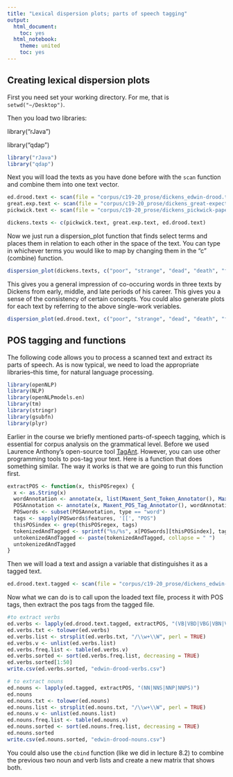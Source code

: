 ```yaml
---
title: "Lexical dispersion plots; parts of speech tagging"
output:
  html_document:
    toc: yes
  html_notebook:
    theme: united
    toc: yes
---
```


## Creating lexical dispersion plots

First you need set your working directory. For me, that is `setwd("~/Desktop")`. 

Then you load two libraries:

library("rJava")

library("qdap")

```r
library("rJava")
library("qdap")
```

Next you will load the texts as you have done before with the `scan` function and combine them into one text vector.

```r
ed.drood.text <- scan(file = "corpus/c19-20_prose/dickens_edwin-drood.txt", what = "characters", sep = "\n")
great.exp.text <- scan(file = "corpus/c19-20_prose/dickens_great-expectations.txt", what = "characters", sep = "\n")
pickwick.text <- scan(file = "corpus/c19-20_prose/dickens_pickwick-papers.txt", what = "characters", sep = "\n")

dickens.texts <- c(pickwick.text, great.exp.text, ed.drood.text)
```

Now we just run a dispersion_plot function that finds select terms and places them in relation to each other in the space of the text. You can type in whichever terms you would like to map by changing them in the "c" (combine) function.

```r
dispersion_plot(dickens.texts, c("poor", "strange", "dead", "death", "father", "son", "dark"), color = "black", bg.color = "grey90", horiz.color = "grey85", total.color = "black", symbol = "|", title = "Lexical Dispersion Plot in three novels by Charles Dickens", rev.factor = TRUE, wrap = "'", xlab = NULL, ylab = "Word Frequencies", size = 5, plot = TRUE)
```

This gives you a general impression of co-occuring words in three texts by Dickens from early, middle, and late periods of his career. This gives you a sense of the consistency of certain concepts. You could also generate plots for each text by referring to the above single-work veriables.

```r
dispersion_plot(ed.drood.text, c("poor", "strange", "dead", "death", "father", "son", "dark"), color = "black", bg.color = "grey90", horiz.color = "grey85", total.color = "black", symbol = "|", title = "Lexical Dispersion Plot in three novels by Charles Dickens", rev.factor = TRUE, wrap = "'", xlab = NULL, ylab = "Word Frequencies", size = 5, plot = TRUE)
```

## POS tagging and functions

The following code allows you to process a scanned text and extract its parts of speech. As is now typical, we need to load the appropriate libraries--this time, for natural language processing.

```r
library(openNLP)
library(NLP)
library(openNLPmodels.en)
library(tm)
library(stringr)
library(gsubfn)
library(plyr)
```

Earlier in the course we briefly mentioned parts-of-speech tagging, which is essential for corpus analysis on the grammatical level. Before we used Laurence Anthony's open-source tool [TagAnt](http://www.laurenceanthony.net/software/tagant/). However, you can use other programming tools to pos-tag your text. Here is a function that does something similar. The way it works is that we are going to run this function first.

```r
extractPOS <- function(x, thisPOSregex) {
  x <- as.String(x)
  wordAnnotation <- annotate(x, list(Maxent_Sent_Token_Annotator(), Maxent_Word_Token_Annotator()))
  POSAnnotation <- annotate(x, Maxent_POS_Tag_Annotator(), wordAnnotation)
  POSwords <- subset(POSAnnotation, type == "word")
  tags <- sapply(POSwords$features, '[[', "POS")
  thisPOSindex <- grep(thisPOSregex, tags)
  tokenizedAndTagged <- sprintf("%s/%s", x[POSwords][thisPOSindex], tags[thisPOSindex])
  untokenizedAndTagged <- paste(tokenizedAndTagged, collapse = " ")
  untokenizedAndTagged
}
```

Then we will load a text and assign a variable that distinguishes it as a tagged text.

```r
ed.drood.text.tagged <- scan(file = "corpus/c19-20_prose/dickens_edwin-drood.txt", what="character", sep="\n", encoding = "UTF-8")
```

Now what we can do is to call upon the loaded text file, process it with POS tags, then extract the pos tags from the tagged file.

```r
#to extract verbs
ed.verbs <- lapply(ed.drood.text.tagged, extractPOS, "(VB|VBD|VBG|VBN|VBP|VBZ)")
ed.verbs.txt <- tolower(ed.verbs)
ed.verbs.list <- strsplit(ed.verbs.txt, "/\\w+\\W", perl = TRUE)
ed.verbs.v <- unlist(ed.verbs.list)
ed.verbs.freq.list <- table(ed.verbs.v)
ed.verbs.sorted <- sort(ed.verbs.freq.list, decreasing = TRUE)
ed.verbs.sorted[1:50]
write.csv(ed.verbs.sorted, "edwin-drood-verbs.csv")
```

```r
# to extract nouns
ed.nouns <- lapply(ed.tagged, extractPOS, "(NN|NNS|NNP|NNPS)")
ed.nouns
ed.nouns.txt <- tolower(ed.nouns)
ed.nouns.list <- strsplit(ed.nouns.txt, "/\\w+\\W", perl = TRUE)
ed.nouns.v <- unlist(ed.nouns.list)
ed.nouns.freq.list <- table(ed.nouns.v)
ed.nouns.sorted <- sort(ed.nouns.freq.list, decreasing = TRUE)
ed.nouns.sorted
write.csv(ed.nouns.sorted, "edwin-drood-nouns.csv")
```

You could also use the `cbind` function (like we did in lecture 8.2) to combine the previous two noun and verb lists and create a new matrix that shows both.
